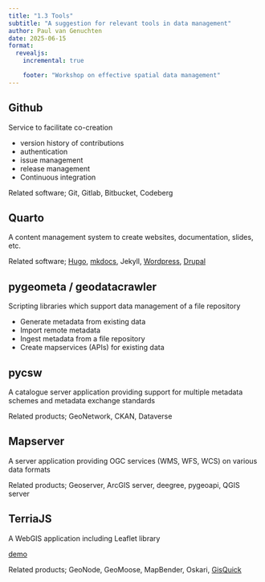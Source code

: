 ```yaml
---
title: "1.3 Tools"
subtitle: "A suggestion for relevant tools in data management"
author: Paul van Genuchten
date: 2025-06-15
format:
  revealjs:
    incremental: true

    footer: "Workshop on effective spatial data management"
---
```


## Github

Service to facilitate co-creation

- version history of contributions
- authentication
- issue management
- release management
- Continuous integration

Related software; Git, Gitlab, Bitbucket, Codeberg

## Quarto

A content management system to create websites, documentation, slides, etc.

Related software; [Hugo](gohugo.io), [mkdocs](https://mkdocs.org), Jekyll, [Wordpress](https://wordpress.org), [Drupal](https://drupal.org)

## pygeometa / geodatacrawler

Scripting libraries which support data management of a file repository

- Generate metadata from existing data
- Import remote metadata
- Ingest metadata from a file repository
- Create mapservices (APIs) for existing data

## pycsw

A catalogue server application providing support for multiple metadata schemes and metadata exchange standards

Related products; GeoNetwork, CKAN, Dataverse

## Mapserver

A server application providing OGC services (WMS, WFS, WCS) on various data formats

Related products; Geoserver, ArcGIS server, deegree, pygeoapi, QGIS server

## TerriaJS

A WebGIS application including Leaflet library

[demo](https://maps.lsc-hubs.org/#rwanda)

Related products; GeoNode, GeoMoose, MapBender, Oskari, [GisQuick](https://gisquick.org/)



